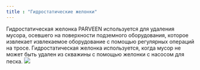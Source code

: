 ```yaml
---
title : "Гидростатические желонки"
---
```


Гидростатическая желонка PARVEEN используется для удаления мусора, осевшего на поверхности подземного оборудования, которое извлекает извлекаемое оборудование с помощью регулярных операций на тросе. Гидростатическая желонка используется, когда мусор не может быть удален из скважины с помощью желонки с насосом для песка.
<img src="./sample-bailers.png" />
